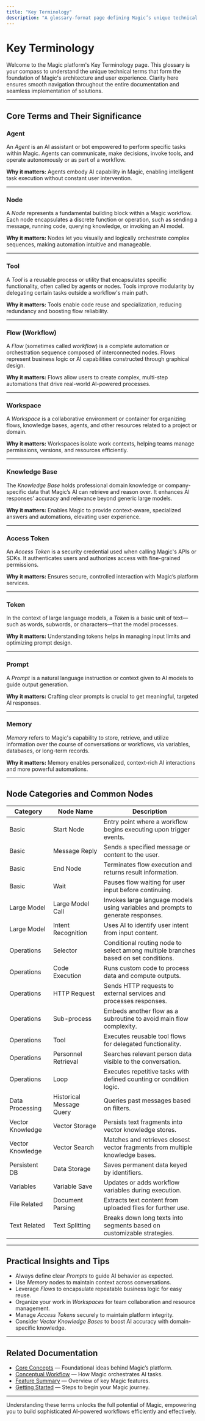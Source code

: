 ```yaml
---
title: "Key Terminology"
description: "A glossary-format page defining Magic’s unique technical terms (e.g., Agent, Node, Tool, Flow, Workspace, Knowledge Base) to ensure clarity across documentation and during implementation."
---
```


# Key Terminology

Welcome to the Magic platform's Key Terminology page. This glossary is your compass to understand the unique technical terms that form the foundation of Magic's architecture and user experience. Clarity here ensures smooth navigation throughout the entire documentation and seamless implementation of solutions.

---

## Core Terms and Their Significance

### Agent
An _Agent_ is an AI assistant or bot empowered to perform specific tasks within Magic. Agents can communicate, make decisions, invoke tools, and operate autonomously or as part of a workflow.

**Why it matters:** Agents embody AI capability in Magic, enabling intelligent task execution without constant user intervention.

---

### Node
A _Node_ represents a fundamental building block within a Magic workflow. Each node encapsulates a discrete function or operation, such as sending a message, running code, querying knowledge, or invoking an AI model.

**Why it matters:** Nodes let you visually and logically orchestrate complex sequences, making automation intuitive and manageable.

---

### Tool
A _Tool_ is a reusable process or utility that encapsulates specific functionality, often called by agents or nodes. Tools improve modularity by delegating certain tasks outside a workflow's main path.

**Why it matters:** Tools enable code reuse and specialization, reducing redundancy and boosting flow reliability.

---

### Flow (Workflow)
A _Flow_ (sometimes called _workflow_) is a complete automation or orchestration sequence composed of interconnected nodes. Flows represent business logic or AI capabilities constructed through graphical design.

**Why it matters:** Flows allow users to create complex, multi-step automations that drive real-world AI-powered processes.

---

### Workspace
A _Workspace_ is a collaborative environment or container for organizing flows, knowledge bases, agents, and other resources related to a project or domain.

**Why it matters:** Workspaces isolate work contexts, helping teams manage permissions, versions, and resources efficiently.

---

### Knowledge Base
The _Knowledge Base_ holds professional domain knowledge or company-specific data that Magic’s AI can retrieve and reason over. It enhances AI responses’ accuracy and relevance beyond generic large models.

**Why it matters:** Enables Magic to provide context-aware, specialized answers and automations, elevating user experience.

---

### Access Token
An _Access Token_ is a security credential used when calling Magic's APIs or SDKs. It authenticates users and authorizes access with fine-grained permissions.

**Why it matters:** Ensures secure, controlled interaction with Magic’s platform services.

---

### Token
In the context of large language models, a _Token_ is a basic unit of text—such as words, subwords, or characters—that the model processes.

**Why it matters:** Understanding tokens helps in managing input limits and optimizing prompt design.

---

### Prompt
A _Prompt_ is a natural language instruction or context given to AI models to guide output generation.

**Why it matters:** Crafting clear prompts is crucial to get meaningful, targeted AI responses.

---

### Memory
_Memory_ refers to Magic's capability to store, retrieve, and utilize information over the course of conversations or workflows, via variables, databases, or long-term records.

**Why it matters:** Memory enables personalized, context-rich AI interactions and more powerful automations.

---

## Node Categories and Common Nodes

| Category         | Node Name               | Description                                                                                      |
|------------------|-------------------------|------------------------------------------------------------------------------------------------|
| Basic            | Start Node              | Entry point where a workflow begins executing upon trigger events.                              |
| Basic            | Message Reply           | Sends a specified message or content to the user.                                              |
| Basic            | End Node                | Terminates flow execution and returns result information.                                      |
| Basic            | Wait                    | Pauses flow waiting for user input before continuing.                                          |
| Large Model      | Large Model Call        | Invokes large language models using variables and prompts to generate responses.               |
| Large Model      | Intent Recognition      | Uses AI to identify user intent from input content.                                            |
| Operations       | Selector                | Conditional routing node to select among multiple branches based on set conditions.            |
| Operations       | Code Execution          | Runs custom code to process data and compute outputs.                                          |
| Operations       | HTTP Request            | Sends HTTP requests to external services and processes responses.                              |
| Operations       | Sub-process             | Embeds another flow as a subroutine to avoid main flow complexity.                             |
| Operations       | Tool                    | Executes reusable tool flows for delegated functionality.                                      |
| Operations       | Personnel Retrieval     | Searches relevant person data visible to the conversation.                                    |
| Operations       | Loop                    | Executes repetitive tasks with defined counting or condition logic.                           |
| Data Processing  | Historical Message Query| Queries past messages based on filters.                                                        |
| Vector Knowledge | Vector Storage          | Persists text fragments into vector knowledge stores.                                         |
| Vector Knowledge | Vector Search           | Matches and retrieves closest vector fragments from multiple knowledge bases.                  |
| Persistent DB    | Data Storage            | Saves permanent data keyed by identifiers.                                                    |
| Variables        | Variable Save           | Updates or adds workflow variables during execution.                                          |
| File Related     | Document Parsing        | Extracts text content from uploaded files for further use.                                    |
| Text Related     | Text Splitting          | Breaks down long texts into segments based on customizable strategies.                         |

---

## Practical Insights and Tips

- Always define clear _Prompts_ to guide AI behavior as expected.
- Use _Memory_ nodes to maintain context across conversations.
- Leverage _Flows_ to encapsulate repeatable business logic for easy reuse.
- Organize your work in _Workspaces_ for team collaboration and resource management.
- Manage _Access Tokens_ securely to maintain platform integrity.
- Consider _Vector Knowledge Bases_ to boost AI accuracy with domain-specific knowledge.

---

## Related Documentation

- [Core Concepts](https://magic/docs/overview/key-concepts-and-terminology/core-concepts) — Foundational ideas behind Magic’s platform.
- [Conceptual Workflow](https://magic/docs/overview/key-concepts-and-terminology/conceptual-workflow) — How Magic orchestrates AI tasks.
- [Feature Summary](https://magic/docs/overview/feature-highlights/features-overview) — Overview of key Magic features.
- [Getting Started](https://magic/docs/guides/getting-started/quickstart-workspace) — Steps to begin your Magic journey.

---

Understanding these terms unlocks the full potential of Magic, empowering you to build sophisticated AI-powered workflows efficiently and effectively.